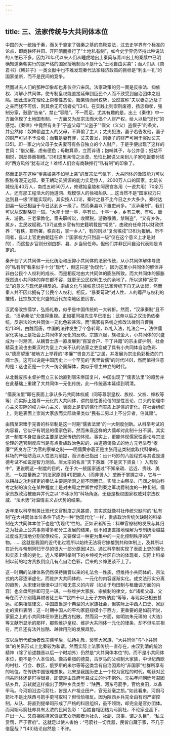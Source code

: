 ```yaml
---
---
---
```

title: 三、法家传统与大共同体本位
---




中国的大一统始于秦，而关于奠定了强秦之基的商鞅变法，过去史学界有个标准的论点，即商鞅坏井田、开阡陌而推行了“土地私有制”，如今史学界仍坚持此种说法的人怕已不多，因为70年代以来人们从睡虎地出土秦简与青川出土的秦牍中已明确知道秦朝实行的是严格的国家授地制而不是什么“土地自由买卖”；而人们从《商君书》《韩非子》一类文献中也不难发现秦代法家经济政策的目标是“利出一孔”的国家垄断，而不是民间的竞争。

然而过去人们的那种印象却也非仅空穴来风。法家政策的另一面是反宗法、抑族权、消解小共同体，使专制皇权能直接延伸到臣民个人而不致受到自治团体之阻隔。因此法家在理论上崇奉性恶论，黜亲情而尚权势，公然宣称“夫以妻之近及子之亲而犹不可信，则其余无可信者矣”[34]。在实践上则崇刑废德，扬忠抑孝，强制分家，鼓励“告亲”，禁止“容隐”，不一而足。尤其有趣的是，出土《秦律》中一方面体现了土地国有制，一方面又为反宗法而大倡个人财产权，给人以极“现代”的感觉。《秦律》中竟然有关于“子盗父母”“父盗子”“假父（义父）盗假子”的条文，并公然称：奴婢偷盗主人的父母，不算偷了主人；丈夫犯法，妻子若告发他，妻子的财产可以不予没收；而若是妻有罪，丈夫告发，则妻子的财产可用于奖励丈夫[35]。即一家之内父母子女夫妻可有各自独立的个人财产。于是乎便出现了这样的世风：“借父耰，虑有德色；母取箕帚，立而谇语；抱哺其子，与公并倨；妇姑不相悦，则反唇而相稽。”[36]这里亲情之淡漠，恐怕比据说父亲到儿子家吃饭要付钱的“西方风俗”犹有过之！难怪人们会有商鞅推行“私有制”的印象了。

然而正是在这种“爹亲娘亲不如皇上亲”的反宗法气氛下，大共同体的汲取能力可以膨胀得漫无边际。秦王朝动员资源的能力实足惊人，2000万人口的国家，北筑长城役用40万人，南戍五岭50万人，修建始皇陵和阿房宫各用（一说共用）70余万人，还有那工程浩大的驰道网、规模惊人的徐福船队……这当然不是“国家权力只达到县一级”所能实现的。其实按人口论，秦时之县不比今日之乡大多少，秦时达到县一级已相当于今日达到乡一级了。然而秦县以下置吏尚多。“汉承秦制”，我们可以从汉制略见一斑。“大率十里一亭，亭有长。十亭一乡，乡有三老、有秩、啬夫、游徼。三老掌教化，啬夫职听讼，收赋税。游徼徼循，禁贼盗”，“又有乡佐，属乡，主民收赋税。”[37]这些乡官有的史籍明载是“常员”，由政府任命并以财政供养：“有秩，郡所署，秩百石，掌一乡人”，有的则以“复勿徭戍”[38]为报酬。所不同者，县以上官吏由朝廷任命（“国家权力只到县一级”仅在这个意义上才是对的），而这些乡官则分别由郡、县、乡当局任命。但他们并非民间自治代表则是肯定的。

秦开创了大共同体一元化统治和压抑小共同体的法家传统，从小共同体解体导致的“私有制”看来似乎十分“现代”，但这只是“伪现代”。因为这里小共同体的解体并非由公民个人权利的成长、而是相反地由大共同体的膨胀所致。而大共同体的膨胀既然连小共同体的存在都不容，就更无公民权利生长的余地了。所以这种“反宗法”的意义与现代是相反的。宗族文化与族权意识在法家传统下自无从谈起，然而秦人并不因此拥有了公民个人权利。相反，“暴秦苛政”对人性、人的尊严与权利的摧残，比宗族文化兴盛的近代东南地区更厉害。

汉武帝改宗儒学，弘扬礼教，似乎是中国传统的一大转折。然而，“汉承秦制”且不说，“汉承秦法”尤值得重视。正如瞿同祖先生早已指出：武帝以后之汉法仍依秦统，反宗法的大共同体一元化色彩甚浓。而“儒家有系统之修改法律则自曹魏始”[39]。由魏而唐，中国的法律发生了个急转弯，以礼入法，礼法合一，法律儒家化实际上是社会上共同体多元化的反映。宗族兴起，族权坐大，小共同体的兴盛成为一时潮流，从魏晋士族一直发展到“百室合户、千丁共籍”的宗主督护制，社会精英主流也由秦汉时为皇上六亲不认的法家之吏变成了具有小共同体自治色彩、以“德高望重”被地方上举荐的“孝廉”“贤良方正”之属，并发展为宗法色彩极浓的门阀士族。这可以说是中国历史上一个罕见的“表里皆儒”的时代[40]，然而值得注意的是：这也正是一个大一统帝国解体，类似于领主林立的时代。

从北魏废宗主督护而立三长始直到唐宋帝国复兴，中国出现了“儒表法里”的趋势并在此基础上重建了大共同体一元化传统，此一传统基本延续到明清。

“儒表法里”即在表面上承认多元共同体权威（同等尊崇皇权、族权、父权、绅权等等）而实际上独尊一元化的大共同体，讲的是性善论信的是性恶论，口头的伦理中心主义实际的权力中心主义，表面上是吏的儒化而实质上是儒的吏化。在社会组织上，则是表面上崇尚大家族而实际效果类似“民有二男以上不分异者，倍其赋”。

由隋至宋臻于完善的科举制是这一时期“儒表法里”的一大制度创新。从科举考试的内容看，它似乎有明显的儒家色彩，然而朱熹这样的大儒却对此制十分不满。其实这一制度本身应当说主要是法家传统的体现。事实上，更能体现儒家性善论与宗法伦理的选官制度应当是有点贵族政治色彩的、由道德偶像式的地方元老举荐“孝廉”“贤良方正”为官的察举之制——明儒黄宗羲正是主张用这类制度取代科举的。科场的严密防范以人性恶为前提，而识者已指出：设计巧妙的八股程式与其说是道德考试不如说是智力测验。唐太宗的名言“天下英雄（不是天下贤良！）入吾彀中”，更说明这一制度的目的，在于大一统国家通过“不知亲疏、远近、贵贱、美恶，一以度量断之”的法家原则[41]把能人（而非贤人）垄断于掌握之中，它与一以耕战之功利择吏的秦法主要是所测之能不同而已。实际上由察举、门阀之制向科考之制的演变在某种程度上是对由周之世卿世禄到秦之军功爵制度的一种复制。儒家贵族政治被废弃并代之以“冷冰冰的”科场角逐，无疑是极权国家权威对宗法权威、“法术势”对温情主义占优势的结果。

近年来以科举制类比现代文官制度之风甚盛，其实这就像村社传统欠缺时的“私有制”在大共同体本位条件下成为一种“伪现代化”一样，贵族政治传统欠缺时的科举制在大共同体本位下也是“伪现代”性的。正如识者所云：科举官僚制的发展与其归之为社会上公共事务增多和分工发展的结果，倒不如更直接地理解为专制统治越益过度或无谓地分割官僚权任，又要保证一种更为集中的一元化控制秩序的产物。……这就是我国的近代化过程所以始终无法将它嫁接到共和体制上，及其所以在近代与帝制同归于尽的很大一部分原因[42]。通过科举制实现了表面上吏的儒化和实质上儒的吏化。近人常把科举制下的乡绅视为社区自治的体现者，实际上科举制以前的地方贵族倒庶几有点自治色彩，后来的乡绅更谈不上了。

这一时期的法律体系仍然保持魏晋以来的礼法合一性质，但维持小共同体的、宗法式的内容逐渐虚化，而维护大共同体的、一元化的内容逐渐实化。成文法形实分离的趋势，从宋律对唐律中过时和无意义的内容（如关于均田制与租庸调方面的内容）也全盘照抄即可见一斑。一些维护大家族、宗族制的律文，如“诸祖父母、父母在而子孙别籍异财者徒三年”“民四十以上无子方听纳妾”等等，与现实已相去甚远。如果相信律文，中国应当是个典型的大家族社会，但实际上中西人口史、家庭史的资料表明：这一时期中国人的平均家庭规模小于西方，更重要的是如前所说，家庭之上的小共同体纽带更比西方松散。然而另一方面，如明初朱元璋的《大诰》等文献所显示的那样，那些维护皇权、维护大共同体一元化的律条，却不但名实相符，而且还有法外加酷、越律用刑的发展趋势。

汉以后历代统治者改宗儒学后，弘扬礼教，褒奖大家族，“大共同体”与“小共同体”的关系形式上比秦较为和谐。然而实际上法家传统一直存在，由汉到清的统治精神（除了前述魏晋以后一个时期外）仍然是“大共同体本位”的，而不是小共同体本位，更不是个人本位的。像古希腊的德莫，古罗马的父权制大家族，中世纪西欧的村社、行会、教区，俄罗斯的米尔等等这类含有自治因素的“非国家”社群所享有的地位，在传统中国很难想象。北宋是我国历史上一个较为宽松的时代，朝廷对民间共同体还是盯得很紧，即使是由政府号召成立的也不例外。元祐年间朝廷号召团结乡兵，苏轼就这样指出了两种乡兵类型：“陕西、河东弓箭手，官给良田，以备甲马。今河朔沿边弓箭社，皆是人户祖业田产，官无丝毫之损。”如此看来，河朔弓箭社不是比陕西弓箭手更可取吗？但恰恰相反。因为陕西乡兵完全由有司严密控制，从队、将直到提举司形成了严格的科层组织，虽不领饷，却完全是官办团体。而河朔弓箭社却具有太浓的民间色彩：“百姓自相团结为弓箭社，不论家业高下，户出一人。又自相推择家资武艺众所服者为社头、社副、录事，谓之头目”，“私立赏罚，严于官府”。这就足以使人害怕：“弓箭社一切兵器，民皆自藏于家，不几于借寇哉？”[43]结论自然是：不许。